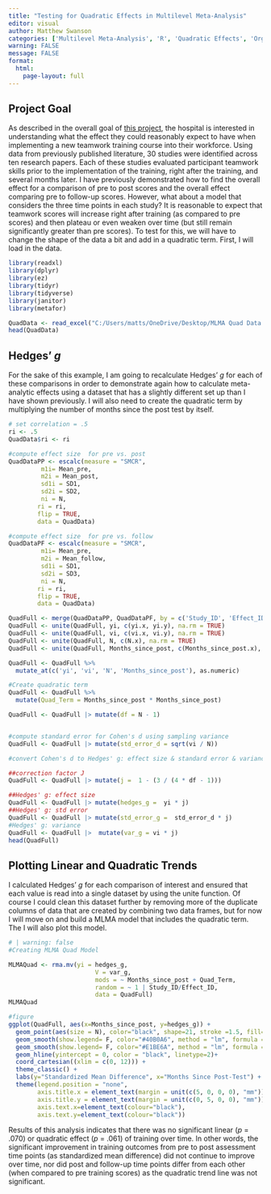 ---
title: "Testing for Quadratic Effects in Multilevel Meta-Analysis"
editor: visual
author: Matthew Swanson
categories: ['Multilevel Meta-Analysis', 'R', 'Quadratic Effects', 'Organizational Training', 'Engagement', 'Data Science']
warning: FALSE
message: FALSE
format: 
  html: 
    page-layout: full
---

::: text-center
# **Project Goal**
:::

As described in the overall goal of [this project](/Portfolio%20pages/MLMAEffect.qmd), the hospital is interested in understanding what the effect they could reasonably expect to have when implementing a new teamwork training course into their workforce. Using data from previously published literature, 30 studies were identified across ten research papers. Each of these studies evaluated participant teamwork skills prior to the implementation of the training, right after the training, and several months later. I have previously demonstrated how to find the overall effect for a comparison of pre to post scores and the overall effect comparing pre to follow-up scores. However, what about a model that considers the three time points in each study? It is reasonable to expect that teamwork scores will increase right after training (as compared to pre scores) and then plateau or even weaken over time (but still remain significantly greater than pre scores). To test for this, we will have to change the shape of the data a bit and add in a quadratic term. First, I will load in the data.

```{r, echo=-7}
library(readxl)
library(dplyr)
library(ez)
library(tidyr)
library(tidyverse)
library(janitor)
library(metafor)

QuadData <- read_excel("C:/Users/matts/OneDrive/Desktop/MLMA Quad Data.xlsx")
head(QuadData)
```

## Hedges' *g*

For the sake of this example, I am going to recalculate Hedges' *g* for each of these comparisons in order to demonstrate again how to calculate meta-analytic effects using a dataset that has a slightly different set up than I have shown previously. I will also need to create the quadratic term by multiplying the number of months since the post test by itself.

```{r}
# set correlation = .5
ri <- .5
QuadData$ri <- ri

#compute effect size  for pre vs. post
QuadDataPP <- escalc(measure = "SMCR", 
         m1i= Mean_pre, 
         m2i = Mean_post,
         sd1i = SD1, 
         sd2i = SD2, 
         ni = N,
        ri = ri,
        flip = TRUE,
        data = QuadData)

#compute effect size  for pre vs. follow
QuadDataPF <- escalc(measure = "SMCR", 
         m1i= Mean_pre, 
         m2i = Mean_follow,
         sd1i = SD1, 
         sd2i = SD3, 
         ni = N,
        ri = ri,
        flip = TRUE,
        data = QuadData)

QuadFull <- merge(QuadDataPP, QuadDataPF, by = c('Study_ID', 'Effect_ID'), all.x = TRUE)
QuadFull <- unite(QuadFull, yi, c(yi.x, yi.y), na.rm = TRUE)
QuadFull <- unite(QuadFull, vi, c(vi.x, vi.y), na.rm = TRUE)
QuadFull <- unite(QuadFull, N, c(N.x), na.rm = TRUE)
QuadFull <- unite(QuadFull, Months_since_post, c(Months_since_post.x), na.rm = TRUE)

QuadFull <- QuadFull %>%
  mutate_at(c('yi', 'vi', 'N', 'Months_since_post'), as.numeric)

#Create quadratic term
QuadFull <- QuadFull %>%
  mutate(Quad_Term = Months_since_post * Months_since_post)

QuadFull <- QuadFull |> mutate(df = N - 1)


#compute standard error for Cohen's d using sampling variance
QuadFull <- QuadFull |> mutate(std_error_d = sqrt(vi / N))

#convert Cohen's d to Hedges' g: effect size & standard error & variance

##correction factor J
QuadFull <- QuadFull |> mutate(j =  1 - (3 / (4 * df - 1)))

##Hedges' g: effect size
QuadFull <- QuadFull |> mutate(hedges_g =  yi * j)
##Hedges' g: std error
QuadFull <- QuadFull |> mutate(std_error_g =  std_error_d * j)
#Hedges' g: variance 
QuadFull <- QuadFull |>  mutate(var_g = vi * j) 
head(QuadFull)
```

## Plotting Linear and Quadratic Trends

I calculated Hedges' *g* for each comparison of interest and ensured that each value is read into a single dataset by using the unite function. Of course I could clean this dataset further by removing more of the duplicate columns of data that are created by combining two data frames, but for now I will move on and build a MLMA model that includes the quadratic term. The I will also plot this model.

```{r}
# | warning: false
#Creating MLMA Quad Model

MLMAQuad <- rma.mv(yi = hedges_g, 
                        V = var_g,
                        mods = ~ Months_since_post + Quad_Term,
                        random = ~ 1 | Study_ID/Effect_ID, 
                        data = QuadFull)
MLMAQuad

#figure
ggplot(QuadFull, aes(x=Months_since_post, y=hedges_g)) + 
  geom_point(aes(size = N), color="black", shape=21, stroke =1.5, fill="white")+
  geom_smooth(show.legend= F, color="#40B0A6", method = "lm", formula = y~x, fill = "#40B0A6")+
  geom_smooth(show.legend= F, color="#E1BE6A", method = "lm", formula = y~poly(x,2), fill = "#E1BE6A")+
  geom_hline(yintercept = 0, color = "black", linetype=2)+
  coord_cartesian((xlim = c(0, 12))) +
  theme_classic() +
  labs(y="Standardized Mean Difference", x="Months Since Post-Test") +
  theme(legend.position = "none",
        axis.title.x = element_text(margin = unit(c(5, 0, 0, 0), "mm")),
        axis.title.y = element_text(margin = unit(c(0, 5, 0, 0), "mm")),
        axis.text.x=element_text(colour="black"),
        axis.text.y=element_text(colour="black")) 
```

Results of this analysis indicates that there was no significant linear (*p* = .070) or quadratic effect (*p* = .061) of training over time. In other words, the significant improvement in training outcomes from pre to post assessment time points (as standardized mean difference) did not continue to improve over time, nor did post and follow-up time points differ from each other (when compared to pre training scores) as the quadratic trend line was not significant.
